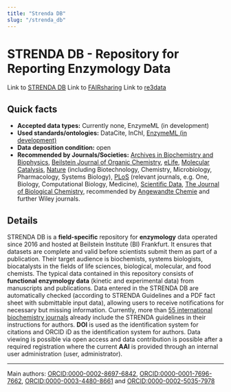 ```yaml
---
title: "Strenda DB"
slug: "/strenda_db"
---
```



# STRENDA DB - Repository for Reporting Enzymology Data

Link to [STRENDA DB](https://www.beilstein-strenda-db.org/)
Link to [FAIRsharing](https://doi.org/10.25504/FAIRsharing.ekj9zx)
Link to [re3data](http://doi.org/10.17616/R3536N)

## Quick facts

-   **Accepted data types:** Currently none, EnzymeML (in development)
-   **Used standards/ontologies:** DataCite, InChI, [EnzymeML (in development)](https://enzymeml.org/)
-   **Data deposition condition:** open
-   **Recommended by Journals/Societies:** [Archives in Biochemistry and Biophysics](https://www.sciencedirect.com/journal/archives-of-biochemistry-and-biophysics), [Beilstein Journal of Organic Chemistry](https://www.beilstein-journals.org/bjoc/home), [eLife](https://elifesciences.org/), [Molecular Catalysis](https://www.sciencedirect.com/journal/molecular-catalysis), [Nature](https://www.nature.com/) (including Biotechnology, Chemistry, Microbiology, Pharmacology, Systems Biology), [PLoS](https://plos.org/) (relevant journals, e.g. One, Biology, Computational Biology, Medicine), [Scientific Data](https://www.nature.com/sdata/), [The Journal of Biological Chemistry](https://www.jbc.org/), recommended by [Angewandte Chemie](https://onlinelibrary.wiley.com/page/journal/15213773/homepage/notice-to-authors#sectFDataDeposition) and further Wiley journals.

## Details

STRENDA DB is a **field-specific** repository for **enzymology** data operated since 2016 and hosted at Beilstein Institute (BI) Frankfurt. It ensures that datasets are complete and valid before scientists submit them as part of a publication. Their target audience is biochemists, systems biologists, biocatalysts in the fields of life sciences, biological, molecular, and food chemists. The typical data contained in this repository consists of **functional enzymology data** (kinetic and experimental data) from manuscripts and publications. Data entered in the STRENDA DB are automatically checked (according to STRENDA Guidelines and a PDF fact sheet with submittable input data), allowing users to receive notifications for necessary but missing information. Currently, more than [55 international biochemistry journals](https://www.beilstein-institut.de/en/projects/strenda/journals/) already include the STRENDA guidelines in their instructions for authors. **DOI** is used as the identification system for citations and ORCID iD as the identification system for authors. Data viewing is possible via open access and data contribution is possible after a required registration where the current **AAI** is provided through an internal user administration (user, administrator).
    
---

Main authors: [ORCID:0000-0002-8697-6842](https://orcid.org/0000-0002-8697-6842), [ORCID:0000-0001-7696-7662](https://orcid.org/0000-0001-7696-7662), [ORCID:0000-0003-4480-8661](https://orcid.org/0000-0003-4480-8661) and [ORCID:0000-0002-5035-7978](https://orcid.org/0000-0002-5035-7978)
